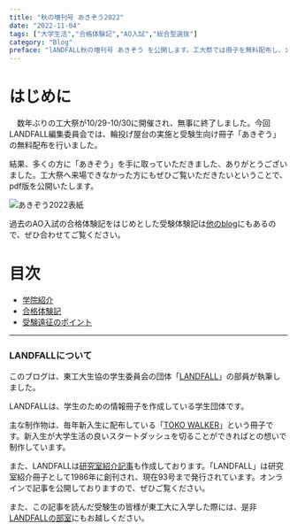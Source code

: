 ```yaml
---
title: "秋の増刊号 あきぞう2022"
date: "2022-11-04"
tags: ["大学生活","合格体験記","AO入試","総合型選抜"]
category: "Blog"
preface: "lANDFALL秋の増刊号 あきぞう を公開します。工大祭では冊子を無料配布し、大好評でした! ぜひお気軽にご覧下さい。"
---
```


# はじめに

　数年ぶりの工大祭が10/29-10/30に開催され、無事に終了しました。今回LANDFALL編集委員会では、輪投げ屋台の実施と受験生向け冊子「あきぞう」の無料配布を行いました。

結果、多くの方に「あきぞう」を手に取っていただきました、ありがとうございました。工大祭へ来場できなかった方にもぜひご覧いただきたいということで、pdf版を公開いたします。

![あきぞう2022表紙](./real2022akizou-1.jpg)

過去のAO入試の合格体験記をはじめとした受験体験記は[他のblog](https://landfaller.com/tags/%E5%90%88%E6%A0%BC%E4%BD%93%E9%A8%93%E8%A8%98/)にもあるので、ぜひ合わせてご覧ください。

# 目次

- [学院紹介](./real2022akizou-1-9.pdf)
- [合格体験記](./real2022akizou-10-24.pdf)
- [受験遠征のポイント](./real2022akizou-25-28.pdf)

---
### LANDFALLについて


このブログは、東工大生協の学生委員会の団体「[LANDFALL](https://landfaller.com)」の部員が執筆しました。

LANDFALLは、学生のための情報冊子を作成している学生団体です。

主な制作物は、毎年新入生に配布している「[TOKO WALKER](https://landfaller.com/7a895fee2b767b2554cee0ff6a428902/TOKOWALKER2021.pdf)」という冊子です。新入生が大学生活の良いスタートダッシュを切ることができればとの想いで制作しています。

また、LANDFALLは[研究室紹介記事](https://landfaller.com/magazines)も作成しております。「LANDFALL」は研究室紹介冊子として1986年に創刊され、現在93号まで発行されています。オンラインで記事を公開しておりますので、ぜひご覧ください。

また、この記事を読んだ受験生の皆様が東工大に入学した際には、是非[LANDFALLの部室](https://landfaller.com/blogs/clubroom/)にもお越しください。
